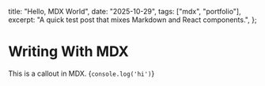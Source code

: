   title: "Hello, MDX World",
  date: "2025-10-29",
  tags: ["mdx", "portfolio"],
  excerpt: "A quick test post that mixes Markdown and React components.",
};

# Writing With MDX

<Callout type="info">This is a callout in MDX.</Callout>
<CodeBlock title="A tiny React snippet">{`console.log('hi')`}</CodeBlock>
